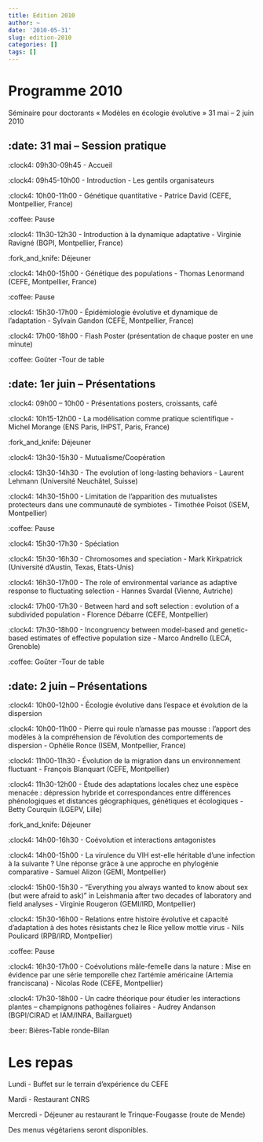 ```yaml
---
title: Edition 2010
author: ~
date: '2010-05-31'
slug: edition-2010
categories: []
tags: []
---
```


# Programme 2010

Séminaire pour doctorants « Modèles en écologie évolutive » 31 mai – 2 juin 2010

## :date: 31 mai – Session pratique

:clock4: 09h30-09h45	- Accueil

:clock4: 09h45-10h00	- Introduction - Les gentils organisateurs

:clock4: 10h00-11h00	- Génétique quantitative - Patrice David (CEFE, Montpellier, France)

:coffee: Pause

:clock4: 11h30-12h30	- Introduction à la dynamique adaptative - Virginie Ravigné (BGPI, Montpellier, France)

:fork_and_knife: Déjeuner

:clock4: 14h00-15h00	- Génétique des populations - Thomas Lenormand (CEFE, Montpellier, France)

:coffee: Pause

:clock4: 15h30-17h00	- Épidémiologie évolutive et dynamique de l’adaptation - Sylvain Gandon (CEFE, Montpellier, France)

:clock4: 17h00-18h00	- Flash Poster (présentation de chaque poster en une minute)

:coffee: Goûter -Tour de table

## :date: 1er juin – Présentations

:clock4: 09h00 – 10h00 -	Présentations posters, croissants, café

:clock4: 10h15-12h00	- La modélisation comme pratique scientifique - Michel Morange (ENS Paris, IHPST, Paris, France)

:fork_and_knife: Déjeuner

:clock4: 13h30-15h30	- Mutualisme/Coopération

:clock4: 13h30-14h30	- The evolution of long-lasting behaviors - Laurent Lehmann (Université Neuchâtel, Suisse)

:clock4: 14h30-15h00	- Limitation de l’apparition des mutualistes protecteurs dans une communauté de symbiotes - Timothée Poisot (ISEM, Montpellier)

:coffee: Pause

:clock4: 15h30-17h30	- Spéciation

:clock4: 15h30-16h30	- Chromosomes and speciation - Mark Kirkpatrick (Université d’Austin, Texas, Etats-Unis)

:clock4: 16h30-17h00	- The role of environmental variance as adaptive response to fluctuating selection - Hannes Svardal (Vienne, Autriche)

:clock4: 17h00-17h30	- Between hard and soft selection : evolution of a subdivided population - Florence Débarre (CEFE, Montpellier)

:clock4: 17h30-18h00	- Incongruency between model-based and genetic-based estimates of effective population size - Marco Andrello (LECA, Grenoble)

:coffee: Goûter -Tour de table


## :date: 2 juin – Présentations

:clock4: 10h00-12h00	- Écologie évolutive dans l’espace et évolution de la dispersion

:clock4: 10h00-11h00	- Pierre qui roule n’amasse pas mousse : l’apport des modèles à la compréhension de l’évolution des comportements de dispersion - Ophélie Ronce (ISEM, Montpellier, France)

:clock4: 11h00-11h30	- Évolution de la migration dans un environnement fluctuant - François Blanquart (CEFE, Montpellier)

:clock4: 11h30-12h00	- Étude des adaptations locales chez une espèce menacée : dépression hybride et correspondances entre différences phénologiques et distances géographiques, génétiques et écologiques - Betty Courquin (LGEPV, Lille)

:fork_and_knife: Déjeuner

:clock4: 14h00-16h30	- Coévolution et interactions antagonistes

:clock4: 14h00-15h00	- La virulence du VIH est-elle héritable d’une infection à la suivante ? Une réponse grâce à une approche en phylogénie comparative - Samuel Alizon (GEMI, Montpellier)

:clock4: 15h00-15h30	- “Everything you always wanted to know about sex (but were afraid to ask)” in Leishmania after two decades of laboratory and field analyses - Virginie Rougeron (GEMI/IRD, Montpellier)

:clock4: 15h30-16h00	- Relations entre histoire évolutive et capacité d’adaptation à des hotes résistants chez le Rice yellow mottle virus - Nils Poulicard (RPB/IRD, Montpellier)

:coffee: Pause

:clock4: 16h30-17h00	- Coévolutions mâle-femelle dans la nature : Mise en évidence par une série temporelle chez l’artémie américaine (Artemia franciscana) - Nicolas Rode (CEFE, Montpellier)

:clock4: 17h30-18h00	- Un cadre théorique pour étudier les interactions plantes – champignons pathogènes foliaires - Audrey Andanson (BGPI/CIRAD et IAM/INRA, Baillarguet)

:beer: Bières-Table ronde-Bilan
 

# Les repas

Lundi - Buffet sur le terrain d’expérience du CEFE

Mardi - Restaurant CNRS

Mercredi - Déjeuner au restaurant le Trinque-Fougasse (route de Mende)
 

Des menus végétariens seront disponibles.